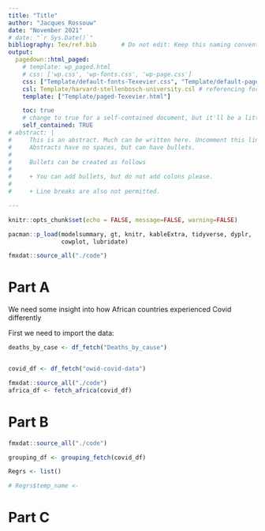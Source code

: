 ```yaml
---
title: "Title"
author: "Jacques Rossouw"
date: "November 2021"
# date: "`r Sys.Date()`"
bibliography: Tex/ref.bib       # Do not edit: Keep this naming convention and location.
output:
  pagedown::html_paged:
    # template: wp_paged.html
    # css: ['wp.css', 'wp-fonts.css', 'wp-page.css']
    css: ["Template/default-fonts-Texevier.css", "Template/default-page-Texevier.css", "Template/default-Texevier.css"]
    csl: Template/harvard-stellenbosch-university.csl # referencing format used.
    template: ["Template/paged-Texevier.html"]

    toc: true
    # change to true for a self-contained document, but it'll be a litte slower for Pandoc to render
    self_contained: TRUE
# abstract: |
#     This is an abstract. Much can be written here. Uncomment this line to go without an abstract.
#     Abstracts have no spaces, but can have bullets.
# 
#     Bullets can be created as follows
# 
#     + You can add bullets, but do not add colons please.
# 
#     + Line breaks are also not permitted.

---
```


```r
knitr::opts_chunk$set(echo = FALSE, message=FALSE, warning=FALSE)

pacman::p_load(modelsummary, gt, knitr, kableExtra, tidyverse, dyplr,
               cowplot, lubridate)

fmxdat::source_all("./code")
```

\newpage

# Part A

We need some insight into how African countries experienced Covid differently

First we need to import the data:

```r

deaths_by_case <- df_fetch("Deaths_by_cause")


covid_df <- df_fetch("owid-covid-data")

```



```r
fmxdat::source_all("./code")
africa_df <- fetch_africa(covid_df)

```







# Part B

```r

fmxdat::source_all("./code")

grouping_df <- grouping_fetch(covid_df)

```


```r



Regrs <- list()

# Regrs$temp_name <- 


```





# Part C


```r

```


